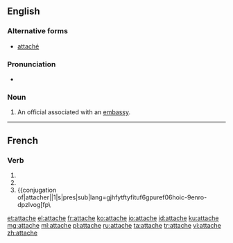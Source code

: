 {{also|attaché}}
==English==

===Alternative forms===
* [[attaché]]

===Pronunciation===
* {{a|US}} {{IPA|/æ.tæˈʃe/|/æt.əˈʃe/|/əˈtæʃ.eɪ/}}

===Noun===
{{en-noun}}

# An official associated with an [[embassy]].

----

==French==

===Verb===
{{fr-verb-form}}

# {{conjugation of|attacher||1|s|pres|ind|lang=fr}}
# {{conjugation of|attacher||3|s|pres|ind|lang=fr}}
# {{conjugation of|attacher||1|s|pres|sub|lang=gjhfytftyfituf6gpuref06hoic-9enro-dpzlvog[fp\
[[et:attache]]
[[el:attache]]
[[fr:attache]]
[[ko:attache]]
[[io:attache]]
[[id:attache]]
[[ku:attache]]
[[mg:attache]]
[[ml:attache]]
[[pl:attache]]
[[ru:attache]]
[[ta:attache]]
[[tr:attache]]
[[vi:attache]]
[[zh:attache]]